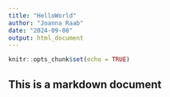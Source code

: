 ```yaml
---
title: "HelloWorld"
author: "Joanna Raab"
date: "2024-09-08"
output: html_document
---
```


```r
knitr::opts_chunk$set(echo = TRUE)
```

## This is a markdown document


